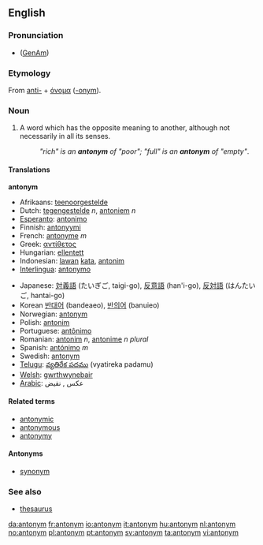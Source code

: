 {{wikipedia}}
==English==

===Pronunciation===
*{{IPA|/ˈæntəˌnɪm/}} ([[w:General American|GenAm]])

===Etymology===
From {{Gr.}} [[anti-]] + [[όνομα]] ([[-onym]]).

===Noun===
{{en-noun}}

#A word which has the opposite meaning to another, although not necessarily in all its senses.
#:''"rich" is an '''antonym''' of "poor"; "full" is an '''antonym''' of "empty"''.

====Translations====
<!--DefA-->'''antonym'''
{{top}}
*Afrikaans: [[teenoorgestelde]]
*Dutch: [[tegengestelde]] ''n'', [[antoniem]] ''n''
*[[Esperanto]]: [[antonimo]]
*Finnish: [[antonyymi]]
*French: [[antonyme]] ''m''
*Greek: [[αντίθετος]]
*Hungarian: [[ellentett]]
*Indonesian: [[lawan]] [[kata]], [[antonim]]
*[[Interlingua]]: [[antonymo]]
{{mid}}
*Japanese: [[対義語]] (たいぎご, taigi-go), [[反意語]] (han'i-go), [[反対語]] (はんたいご, hantai-go)
*Korean [[반대어]] (bandeaeo), [[반의어]] (banuieo)
*Norwegian: [[:no:antonym|antonym]]
*Polish: [[antonim]] {{m}}
*Portuguese: [[antônimo]]
*Romanian: [[antonim]] ''n'', [[antonime]] ''n plural''
*Spanish: [[antónimo]] ''m''
*Swedish: [[antonym]]
*[[Telugu]]: [[వ్యతిరేక పదము]] (vyatireka padamu)
*[[Welsh]]: [[gwrthwynebair]]
*[[Arabic]]:  عكس , نقيض
{{bottom}}

====Related terms====
*[[antonymic]]
*[[antonymous]]
*[[antonymy]]

====Antonyms====
* [[synonym]]

===See also===
*[[thesaurus]]

[[da:antonym]]
[[fr:antonym]]
[[io:antonym]]
[[it:antonym]]
[[hu:antonym]]
[[nl:antonym]]
[[no:antonym]]
[[pl:antonym]]
[[pt:antonym]]
[[sv:antonym]]
[[ta:antonym]]
[[vi:antonym]]